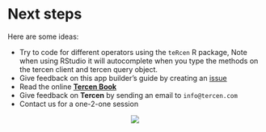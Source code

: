 # Next steps
Here are some ideas:

* Try to code for different operators using the ``teRcen`` R package, Note when using RStudio it will autocomplete when you type the methods on the tercen client and tercen query object.
* Give feedback on this app builder's guide by creating an [issue](https://github.com/tercen/appbuilders-guide/issues)
* Read the online [__Tercen Book__](https://tercen.github.io/tercen-book/)
* Give feedback on __Tercen__ by sending an email to `info@tercen.com`
* Contact us for a one-2-one session


<center>![](images/stairs.png)</center>